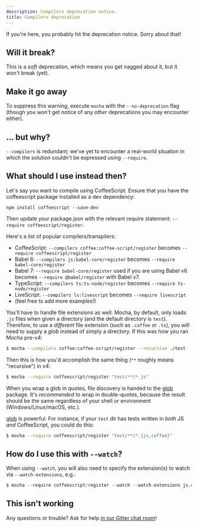 ```yaml
---
description: Compilers deprecation notice.
title: Compilers deprecation
---
```


If you're here, you probably hit the deprecation notice.  Sorry about that!

## Will it break?

This is a *soft* deprecation, which means you get nagged about it, but it won't break (yet).

## Make it go away

To suppress this warning, execute `mocha` with the `--no-deprecation` flag (though you won't get notice of any *other* deprecations you may encounter either).

## ... but why?

`--compilers` is redundant; we've yet to encounter a real-world situation in which the solution couldn't be expressed using `--require`.

## What should I use instead then?

Let's say you want to compile using CoffeeScript. Ensure that you have the coffeescript package installed as a dev dependency:

```npm install coffeescript --save-dev```

Then update your package.json with the relevant require statement: `--require coffeescript/register`.

Here's a list of popular compilers/transpilers:

- CoffeeScript: `--compilers coffee:coffee-script/register` becomes `--require coffeescript/register`
- Babel 6: `--compilers js:babel-core/register` becomes `--require babel-core/register`
- Babel 7: `--require babel-core/register` used if you are using Babel v6 becomes `--require @babel/register` with Babel v7.
- TypeScript: `--compilers ts:ts-node/register` becomes `--require ts-node/register`
- LiveScript: `--compilers ls:livescript` becomes `--require livescript`
- (feel free to add more examples!)

You'll have to handle file extensions as well. Mocha, by default, only loads `.js` files when given a directory (and the default directory is `test`).  Therefore, to use a *different* file extension (such as `.coffee` or `.ts`), you will need to supply a *glob* instead of simply a directory.  If this was how you ran Mocha pre-v4:

```bash
$ mocha --compilers coffee:coffee-script/register --recursive ./test
```

Then this is how you'd accomplish the same thing (`**` roughly means "recursive") in v4:

```bash
$ mocha --require coffeescript/register "test/**/*.js"
```

When you wrap a glob in quotes, file discovery is handed to the [glob](https://npm.im/glob) package.
 It's *recommended* to wrap in double-quotes, because the result should be the same regardless of your shell or environment (Windows/Linux/macOS, etc.).

[glob](https://npm.im/glob) is powerful.  For instance, if your `test` dir has tests written in *both* JS *and* CoffeeScript, you could do this:

```bash
$ mocha --require coffeescript/register "test/**/*.{js,coffee}"
```

## How do I use this with `--watch`?

When using `--watch`, you will also need to specify the extension(s) to watch via `--watch-extensions`, e.g.:

```js
$ mocha --require coffeescript/register --watch --watch-extensions js,coffee "test/**/*.{js,coffee}"
```

## This isn't working

Any questions or trouble?  Ask for help [in our Gitter chat room](https://gitter.im/mochajs/mocha)!
